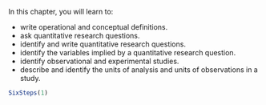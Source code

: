 ::: {.objectivesBox .objectives data-latex="{iconmonstr-target-4-240.png}"}
In this chapter, you will learn to:

* write operational and conceptual definitions.
* ask quantitative research questions.
* identify and write quantitative research questions.
* identify the variables implied by a quantitative research question.
* identify observational and experimental studies.
* describe and identify the units of analysis and units of observations in a study.
:::


```r
SixSteps(1)
```